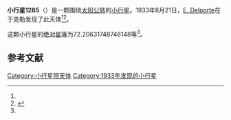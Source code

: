{{Infobox planet
| bgcolour = #FFFFC0
| name = 1285 Julietta
| symbol = 
| image = 
| caption = 
| discovery = yes
| discovery_ref = 
| discoverer = [[E._Delporte|E. Delporte]]
| discovery_site = [[于克勒|于克勒]] 
| discovered = 1933年8月21日
| designations = yes
| mp_name = 
| named_after = 
| alt_names = 1933 QF/ 1928 SR / 1933 RB / 1941 BW / 1951 CM1
| mp_category = [[主带小行星|主带小行星]]
| orbit_ref = <ref name="a">[http://ssd.jpl.nasa.gov/sbdb.cgi?sstr=1285 1285 Julietta] {{Wayback|url=http://ssd.jpl.nasa.gov/sbdb.cgi?sstr=1285 |date=20140831071147 }}，小行星數據庫瀏覽器（JPL Small-Body Database Browser）－[[美国国家航空航天局|美国国家航空航天局]]喷气推进实验室</ref>
| epoch = 2456400.5 (2013年4月18日更新)
| aphelion = {{convert|3.153062084739862|AU|km|3|abbr=on|lk=out}}
| perihelion = {{convert|2.830088870110799|AU|km|3|abbr=on}}
| semimajor = {{convert|2.99157547742533|AU|km|3|abbr=on}}
| eccentricity = 0.053980456
| period = 1889.941553 [[日|日]]<br />5.17[[儒略年|儒略年]]
| avg_speed = 
| inclination = 5.693044110646515
| asc_node = 317.915010598
| mean_anomaly = 
| arg_peri = 72.20631748746148
| satellites = 
| physical_characteristics = yes
| dimensions = 
| mass = 
| density = 
| surface_grav = 
| escape_velocity = 
| sidereal_day = 
| axial_tilt = 
| pole_ecliptic_lat = 
| pole_ecliptic_lon = 
| albedo = 
| temperatures= 
| temp_name1 = 
| mean_temp_1 = 
| max_temp_1 = 
| temp_name2 = 
| max_temp_2 = 
| spectral_type = 
| abs_magnitude = 72.20631748746148
}}

'''小行星1285'''（{{lang-en|1285 Julietta}}）是一颗围绕[[太阳|太阳]][[公转|公转]]的[[小行星|小行星]]。1933年8月21日，[[E._Delporte|E. Delporte]]在于克勒发现了此天体<ref name="a" /><ref>{{cite news|title=小行星列表|url=http://cfa-www.harvard.edu/iau/lists/NumberedMPs.txt|accessdate=2013-07-08|newspaper=哈佛大学|archive-date=2008-05-17|archive-url=https://web.archive.org/web/20080517010638/http://cfa-www.harvard.edu/iau/lists/NumberedMPs.txt|dead-url=no}}</ref>。

这颗小行星的[[绝对星等|绝对星等]]为72.20631748746148等<ref name="a" />。

==参考文献==
{{reflist}}
{{Minor Planet Number|[[小行星1284|小行星1284]]|[[小行星1286|小行星1286]]}}

{{小天体}}

[[Category:小行星带天体|Category:小行星带天体]]
[[Category:1933年发现的小行星|Category:1933年发现的小行星]]

{{asteroid-stub}}